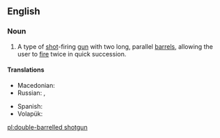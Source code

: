 ==English==
{{wikipedia}}

===Noun===
{{en-noun|sg=[[double-barrelled]] [[shotgun]]}}

# A type of [[shot]]-firing [[gun]] with two long, parallel [[barrel]]s, allowing the user to [[fire]] twice in quick succession.

====Translations====
{{trans-top|type of shot-firing gun}}
* Macedonian: {{t-|mk|двоцевка|tr=dvócevka|f}}
* Russian: {{t-|ru|двуствольное ружьё|n|sc=Cyrl|tr=dvustvól'noje ruž'jó|alt=двуство́льное ружьё}}, {{t+|ru|двустволка|f|sc=Cyrl|tr=dvustvólka|alt=двуство́лка}}
{{trans-mid}}
* Spanish: {{t-|es|escopeta de dos cañones|f}}
* Volapük: {{t-|vo|telrüdedagün}}
{{trans-bottom}}

[[pl:double-barrelled shotgun]]